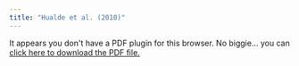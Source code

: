 ```yaml
---
title: "Hualde et al. (2010)"
---
```


```{=html}
<object data="hualde137149.pdf" type="application/pdf" width="100%" height="100%" style="min-height:100vh;">
    <p>It appears you don't have a PDF plugin for this browser.
    No biggie... you can <a href="hualde137149.pdff">click here to
    download the PDF file.</a></p>
</object>
```